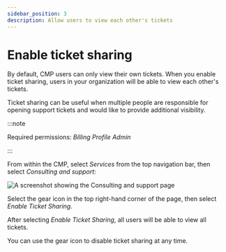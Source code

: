 ```yaml
---
sidebar_position: 3
description: Allow users to view each other's tickets
---
```


# Enable ticket sharing

By default, CMP users can only view their own tickets. When you enable ticket sharing, users in your organization will be able to view each other's tickets.

Ticket sharing can be useful when multiple people are responsible for opening support tickets and would like to provide additional visibility.

:::note

Required permissions: _Billing Profile Admin_

:::

From within the CMP, select _Services_ from the top navigation bar, then select _Consulting and support_:

![A screenshot showing the _Consulting and support_ page](../../../static/img/docs/cmp-services-consulting-support.png)

Select the gear icon in the top right-hand corner of the page, then select _Enable Ticket Sharing_.

After selecting _Enable Ticket Sharing_, all users will be able to view all tickets.

You can use the gear icon to disable ticket sharing at any time.
